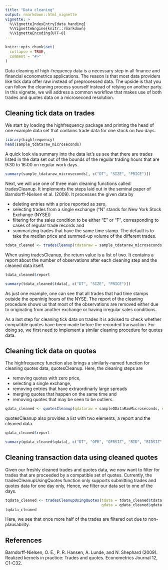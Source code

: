 ```yaml
---
title: "Data cleaning"
output: rmarkdown::html_vignette
vignette: >
  %\VignetteIndexEntry{data_handing}
  %\VignetteEngine{knitr::rmarkdown}
  %\VignetteEncoding{UTF-8}
---
```


```r
knitr::opts_chunk$set(
  collapse = TRUE,
  comment = "#>"
)
```

Data cleaning of high-frequency data is a necessary step in all finance and financial econometrics applications. The reason is that most data providers like tick data offer raw instead of preprocessed data. The upside is that you can follow the cleaning process yourself instead of relying on another party. In this vignette, we will address a common workflow that makes use of both trades and quotes data on a microsecond resolution.

## Cleaning tick data on trades

We start by loading the highfrequency package and printing the head of one example data set that contains trade data for one stock on two days.

```r
library(highfrequency)
head(sample_tdataraw_microseconds)
```

A quick look via summary into the data let's us see that there are trades listed in the data set out of the bounds of the regular trading hours that are 9:30 to 16:00 on regular work days.

```r
summary(sample_tdataraw_microseconds[, c("DT", "SIZE", "PRICE")])
```

Next, we will use one of three main cleaning functions called tradesCleanup. It implements the steps laid out in the seminal paper of Barndorff-Nielsen et al. (2009). It processes the given data by

- deleting entries with a price reported as zero,
- selecting trades from a single exchange ("N" stands for New York Stock Exchange (NYSE))
- filtering for the sales condition to be either "E" or "F", corresponding to cases of regular trade records and
- summarizing trades that have the same time stamp. The default is to take the median price and summed-up volume of the different trades.

```r
tdata_cleaned <- tradesCleanup(tdataraw = sample_tdataraw_microseconds, exchange = "N")
```

When using tradesCleanup, the return value is a list of two. It contains a report about the number of observations after each cleaning step and the cleaned data itself.

```r
tdata_cleaned$report

summary(tdata_cleaned$tdata[, c("DT", "SIZE", "PRICE")])
```

As just one example, one can see that all trades that had time stamps outside the openinig hours of the NYSE. The report of the cleaning procedure shows us that most of the observations are removed either due to originating from another exchange or having irregular sales conditions.

As a last step for cleaning tick data on trades it is advised to check whether compatible quotes have been made before the recorded transaction. For doing so, we first need to implement a similar cleaning procedure for quotes data.

## Cleaning tick data on quotes

The highfrequency function also brings a similarly-named function for cleaning quotes data, quotesCleanup. Here, the cleaning steps are

- removing quotes with zero price,
- selecting a single exchange,
- removing entries that have extraordinarly large spreads
- merging quotes that happen on the same time and
- removing quotes that may be seen to be outliers.

```r
qdata_cleaned <- quotesCleanup(qdataraw = sampleQDataRawMicroseconds, exchange = "N")
```

quotesCleanup also provides a list with two elements, a report and the cleaned data.

```r
qdata_cleaned$report

summary(qdata_cleaned$qdata[, c("DT", "OFR", "OFRSIZ", "BID", "BIDSIZ", "MIDQUOTE")])
```

## Cleaning transaction data using cleaned quotes

Given our freshly cleaned trades and quotes data, we now want to filter for trades that are proceeded by a compatible set of quotes. Currently, the tradesCleanupUsingQuotes function only supports submitting trades and quotes data for one day only, Hence, we filter our data set to one of the days.

```r
tqdata_cleaned <- tradesCleanupUsingQuotes(tdata = tdata_cleaned$tdata[as.Date(DT) == "2018-01-02"], 
                                           qdata = qdata_cleaned$qdata[as.Date(DT) == "2018-01-02"])
tqdata_cleaned
```

Here, we see that once more half of the trades are filtered out due to non-plausability.

## References

Barndorff-Nielsen, O. E., P. R. Hansen, A. Lunde, and N. Shephard (2009). Realized kernels in practice: Trades and quotes. Econometrics Journal 12, C1-C32.

